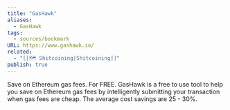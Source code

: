 ```yaml
---
title: "GasHawk"
aliases:
  - GasHawk
tags:
  - sources/bookmark
URL: https://www.gashawk.io/
related:
  - "[[🗺️ Shitcoining|Shitcoining]]"
publish: true
---
```


Save on Ethereum gas fees.
For FREE.
GasHawk is a free to use tool to help you save on Ethereum gas fees by intelligently submitting your transaction when gas fees are cheap. The average cost savings are 25 - 30%.